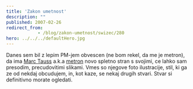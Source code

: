 ```yaml
---
title: 'Zakon umetnost'
description: ""
published: 2007-02-26
redirect_from: 
            - /blog/zakon-umetnost/swizec/280
hero: ../../../defaultHero.jpg
---
```

Danes sem bil z lepim PM-jem obvescen (ne bom rekel, da me je metron), da ima [Marc Tauss](http://www.marctauss.com/flash.html) a.k.a [metron](http://www.marctauss.com/flash.html) novo spletno stran s svojimi, ce lahko sam presodim, precudovitimi slikami. Vmes so njegove foto ilustracije, stil, ki ga ze od nekdaj obcudujem, in, kot kaze, se nekaj drugih stvari. Stvar si definitivno morate ogledati.
